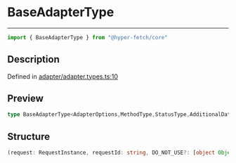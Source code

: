 

# BaseAdapterType

<div class="api-docs__separator" data-reactroot="">

---

</div><div class="api-docs__import" data-reactroot="">

```ts
import { BaseAdapterType } from "@hyper-fetch/core"
```

</div><div class="api-docs__section">

## Description

</div><div class="api-docs__description"><span class="api-docs__do-not-parse">



</span></div><p class="api-docs__definition">

Defined in [adapter/adapter.types.ts:10](https://github.com/BetterTyped/hyper-fetch/blob/c44d728f/packages/core/src/adapter/adapter.types.ts#L10)

</p><div class="api-docs__section">

## Preview

</div><div class="api-docs__preview type single">

```ts
type BaseAdapterType<AdapterOptions,MethodType,StatusType,AdditionalData,QueryParams> = (request: RequestInstance, requestId: string, DO_NOT_USE?: { additionalData?: AdditionalData; method?: MethodType; options?: AdapterOptions; queryParams?: QueryParams; status?: StatusType }) => Promise<ResponseReturnType<any, any, any>>;
```

</div><div class="api-docs__section">

## Structure

</div><div class="api-docs__returns">

```ts
(request: RequestInstance, requestId: string, DO_NOT_USE?: [object Object]) => Promise<ResponseReturnType<any, any, any>>
```

</div>